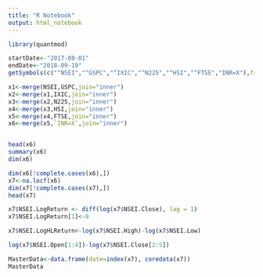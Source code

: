 ```yaml
---
title: "R Notebook"
output: html_notebook
---
```


```r
library(quantmod)

```

```r
startDate<-"2017-08-01" 
endDate<-"2018-09-19"
getSymbols(c("^NSEI","^GSPC","^IXIC","^N225","^HSI","^FTSE","INR=X"),from=startDate,to=endDate)

```

```r
x1<-merge(NSEI,GSPC,join="inner")
x2<-merge(x1,IXIC,join="inner")
x3<-merge(x2,N225,join="inner")
x4<-merge(x3,HSI,join="inner")
x5<-merge(x4,FTSE,join="inner")
x6<-merge(x5,`INR=X`,join="inner")


head(x6)
summary(x6)
dim(x6)

```

```r
dim(x6[!complete.cases(x6),]) 
x7<-na.locf(x6)
dim(x7[!complete.cases(x7),]) 
head(x7)

```

```r
x7$NSEI.LogReturn <- diff(log(x7$NSEI.Close), lag = 1)
x7$NSEI.LogReturn[1]<-0
```

```r
x7$NSEI.LogHLReturn<-log(x7$NSEI.High)-log(x7$NSEI.Low)
```

```r
log(x7$NSEI.Open[1:4])-log(x7$NSEI.Close[2:5])

```


```r
MasterData<-data.frame(date=index(x7), coredata(x7))
MasterData

```














